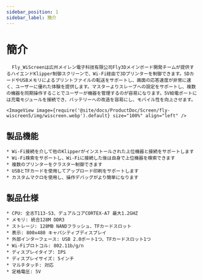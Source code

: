 ```yaml
---
sidebar_position: 1
sidebar_label: 簡介
---
```


# 簡介

      Fly_WiScreenは広州メイレン電子科技有限公司Fly3Dメインボード開発チームが提供するハイエンドKlipper制御スクリーンで、Wi-Fi経由で3Dプリンターを制御できます。SDカードやUSBメモリによるプリントファイルの転送をサポートし、画面の応答速度が非常に速く、ユーザーに優れた体験を提供します。マスターよりスレーブへの設定をサポートし、複数の機器を同期操作することでユーザーが機器を管理するのが容易になります。5V給電ポートには充電モジュールを接続でき、バッテリーへの改造を容易にし、モバイル性を向上させます。
        
    <ImageView image={require('@site/docs/ProductDoc/Screen/fly-wiscreen5/img/wiscreen.webp').default} size="100%" align="left" />

## 製品機能

    * Wi-Fi接続を介して他のKlipperがインストールされた上位機器と接続をサポートします
    * Wi-Fi検索をサポートし、Wi-Fiに接続した後は自身で上位機器を検索できます
    * 複数のプリンターをクラスター制御できます
    * USBとTFカードを使用してアップロード印刷をサポートします
    * カスタムマクロを使用し、操作デバッグがより簡単になります

## 製品仕様

    * CPU: 全志T113-S3、デュアルコアCORTEX-A7 最大1.2GHZ
    * メモリ: 統合128M DDR3
    * ストレージ: 128MB NANDフラッシュ、TFカードスロット
    * 表示: 800x480 キャパシティブディスプレイ
    * 外部インターフェース: USB 2.0ポート1つ、TFカードスロット1つ
    * Wi-Fiプロトコル: 802.11b/g/n
    * ディスプレイタイプ: IPS
    * ディスプレイサイズ: 5インチ
    * マルチタッチ: 対応
    * 定格電圧: 5V
